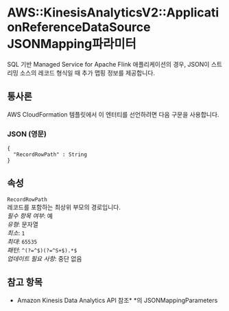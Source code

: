 # AWS::KinesisAnalyticsV2::ApplicationReferenceDataSource JSONMapping파라미터

SQL 기반 Managed Service for Apache Flink 애플리케이션의 경우, JSON이 스트리밍 소스의 레코드 형식일 때 추가 맵핑 정보를 제공합니다.

## 통사론

AWS CloudFormation 템플릿에서 이 엔터티를 선언하려면 다음 구문을 사용합니다.

### JSON (영문)

```
{
  "RecordRowPath" : String
}
```

## 속성

`RecordRowPath`  
레코드를 포함하는 최상위 부모의 경로입니다.  
_필수 항목 여부_: 예  
_유형_: 문자열  
_최소_: `1`  
_최대_: `65535`  
_패턴_: `^(?=^$)(?=^S+$).*$`  
_업데이트 필요 사항_: 중단 없음

## 참고 항목

- Amazon Kinesis Data Analytics API 참조\* \*의 JSONMappingParameters
